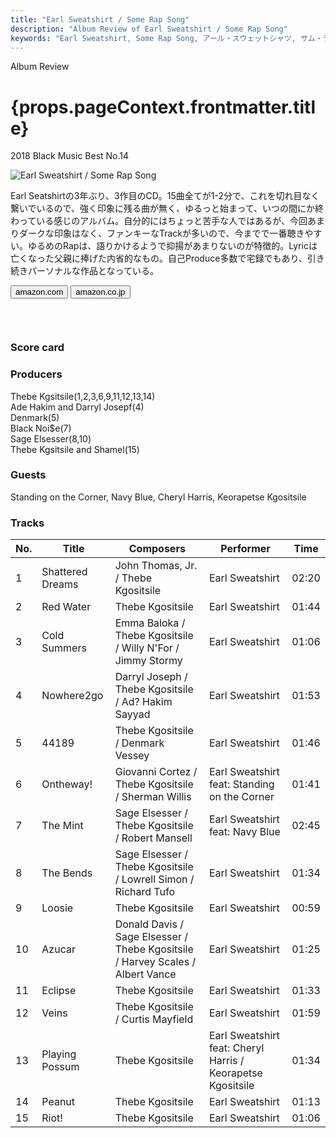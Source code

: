 ```yaml
---
title: "Earl Sweatshirt / Some Rap Song"
description: "Album Review of Earl Sweatshirt / Some Rap Song"
keywords: "Earl Sweatshirt, Some Rap Song, アール・スウェットシャツ, サム・ラップ・ソング"
---
```





<p className="largeP">Album Review</p>
<h1 className="h1--no--margin">{props.pageContext.frontmatter.title}</h1>
<p className="largeP">
  <Link to="/best50/2018/">2018 Black Music Best No.14</Link>
</p>

<Row  className="image-card-group">
	<Column colMd={3} colLg={4} noGutterMdLeft="">
       <ImageCard>

![Earl Sweatshirt / Some Rap Song](../../images/cd/earlsweatshirt3L.jpg)

</ImageCard>
	</Column>
	<Column colMd={4} colLg={8} noGutterMdLeft="">
	<p>
	Earl Seatshirtの3年ぶり、3作目のCD。15曲全てが1-2分で、これを切れ目なく繋いでいるので、強く印象に残る曲が無く、ゆるっと始まって、いつの間にか終わっている感じのアルバム。自分的にはちょっと苦手な人ではあるが、今回あまりダークな印象はなく、ファンキーなTrackが多いので、今までで一番聴きやすい。ゆるめのRapは、語りかけるようで抑揚があまりないのが特徴的。Lyricは亡くなった父親に捧げた内省的なもの。自己Produce多数で宅録でもあり、引き続きパーソナルな作品となっている。
	</p>
    <div>
	  <Button className="button-right-mergin"  href="https://amzn.to/3fWme1b" renderIcon={ArrowUpRight} size='sm' kind='primary'>
      amazon.com
    </Button>
    <Button className="button-right-mergin"  href="https://amzn.to/2NG1eQt" renderIcon={ArrowUpRight} size='sm' kind='secondary'>
      amazon.co.jp
    </Button>
	</div>
	<a style="display:inline-block;overflow:hidden;background:url(https://linkmaker.itunes.apple.com/ja-jp/lockup.svg?releaseDate=2018-11-30&kind=album&bubble=apple_music&style=mono-black) no-repeat;width:180px;height:45px;" href="https://geo.music.apple.com/jp/album/some-rap-songs/1442399872?mt=1&app=music&ls=1&at=11lcug"></a>
	</Column>
</Row>
<Row >
	<Column colMd={4} colLg={4} noGutterMdLeft="">
<div>
  <h3>Score card</h3>
	<SliderJS1 value="1" />
  <SliderJS2 value="1" />
	<SliderJS3 value="2" />
  <SliderJS4 value="8" />
</div>
</Column>
<Column colMd={8} colLg={8} noGutterMdLeft="">
<div>
<h3>Producers</h3>
<p>
	Thebe Kgsitsile(1,2,3,6,9,11,12,13,14)
	<br/>Ade Hakim and Darryl Josepf(4)
	<br/>Denmark(5)
	<br/>Black Noi$e(7)
	<br/>Sage Elsesser(8,10)
	<br/>Thebe Kgsitsile and Shamel(15)
</p>
<h3>Guests</h3>
<p>
	Standing on the Corner, Navy Blue, Cheryl Harris, Keorapetse Kgositsile
</p>
</div>
</Column>
</Row>

<h3>Tracks</h3>

| No. | Title            | Composers                                                                      | Performer                                                   | Time  |
| --- | ---------------- | ------------------------------------------------------------------------------ | ----------------------------------------------------------- | ----- |
| 1   | Shattered Dreams | John Thomas, Jr. / Thebe Kgositsile                                            | Earl Sweatshirt                                             | 02:20 |
| 2   | Red Water        | Thebe Kgositsile                                                               | Earl Sweatshirt                                             | 01:44 |
| 3   | Cold Summers     | Emma Baloka / Thebe Kgositsile / Willy N'For / Jimmy Stormy                    | Earl Sweatshirt                                             | 01:06 |
| 4   | Nowhere2go       | Darryl Joseph / Thebe Kgositsile / Ad? Hakim Sayyad                            | Earl Sweatshirt                                             | 01:53 |
| 5   | 44189            | Thebe Kgositsile / Denmark Vessey                                              | Earl Sweatshirt                                             | 01:46 |
| 6   | Ontheway!        | Giovanni Cortez / Thebe Kgositsile / Sherman Willis                            | Earl Sweatshirt feat: Standing on the Corner                | 01:41 |
| 7   | The Mint         | Sage Elsesser / Thebe Kgositsile / Robert Mansell                              | Earl Sweatshirt feat: Navy Blue                             | 02:45 |
| 8   | The Bends        | Sage Elsesser / Thebe Kgositsile / Lowrell Simon / Richard Tufo                | Earl Sweatshirt                                             | 01:34 |
| 9   | Loosie           | Thebe Kgositsile                                                               | Earl Sweatshirt                                             | 00:59 |
| 10  | Azucar           | Donald Davis / Sage Elsesser / Thebe Kgositsile / Harvey Scales / Albert Vance | Earl Sweatshirt                                             | 01:25 |
| 11  | Eclipse          | Thebe Kgositsile                                                               | Earl Sweatshirt                                             | 01:33 |
| 12  | Veins            | Thebe Kgositsile / Curtis Mayfield                                             | Earl Sweatshirt                                             | 01:59 |
| 13  | Playing Possum   | Thebe Kgositsile                                                               | Earl Sweatshirt feat: Cheryl Harris / Keorapetse Kgositsile | 01:34 |
| 14  | Peanut           | Thebe Kgositsile                                                               | Earl Sweatshirt                                             | 01:13 |
| 15  | Riot!            | Thebe Kgositsile                                                               | Earl Sweatshirt                                             | 01:06 |
